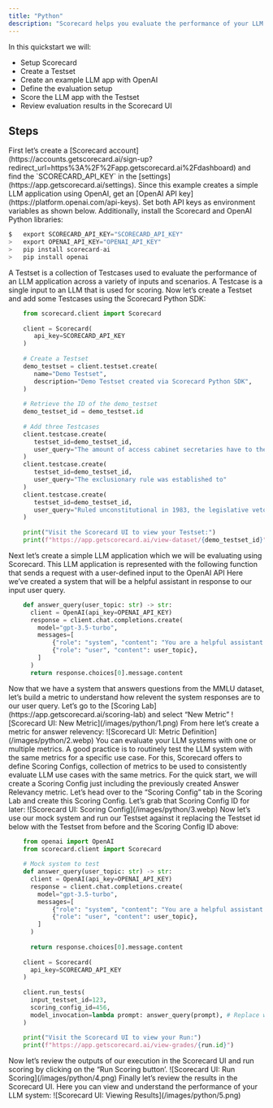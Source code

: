 ```yaml
---
title: "Python"
description: "Scorecard helps you evaluate the performance of your LLM app to ship faster with more confidence! "
---
```

In this quickstart we will:

* Setup Scorecard
* Create a Testset
* Create an example LLM app with OpenAI
* Define the evaluation setup
* Score the LLM app with the Testset
* Review evaluation results in the Scorecard UI

## Steps
<Steps>
  <Step title="Setup">
First let’s create a [Scorecard account](https://accounts.getscorecard.ai/sign-up?redirect_url=https%3A%2F%2Fapp.getscorecard.ai%2Fdashboard) and find the `SCORECARD_API_KEY` in the [settings](https://app.getscorecard.ai/settings). Since this example creates a simple LLM application using OpenAI, get an [OpenAI API key](https://platform.openai.com/api-keys). Set both API keys as environment variables as shown below. Additionally, install the Scorecard and OpenAI Python libraries:

```py Python Setup
$	export SCORECARD_API_KEY="SCORECARD_API_KEY"
>	export OPENAI_API_KEY="OPENAI_API_KEY"
>	pip install scorecard-ai
>	pip install openai
```
  </Step>
  <Step title="Create a Testset and Add Testcases">
A Testset is a collection of Testcases used to evaluate the performance of an LLM application across a variety of inputs and scenarios. A Testcase is a single input to an LLM that is used for scoring. Now let’s create a Testset and add some Testcases using the Scorecard Python SDK:


```py Create a Testset and Add Testcases
	from scorecard.client import Scorecard
	
	client = Scorecard(
	   api_key=SCORECARD_API_KEY
	)
	
	# Create a Testset
	demo_testset = client.testset.create(
	   name="Demo Testset",
	   description="Demo Testset created via Scorecard Python SDK",
	)
	
	# Retrieve the ID of the demo_testset
	demo_testset_id = demo_testset.id
	
	# Add three Testcases
	client.testcase.create(
	   testset_id=demo_testset_id,
	   user_query="The amount of access cabinet secretaries have to the president is most likely to be controlled by the"
	)
	client.testcase.create(
	   testset_id=demo_testset_id,
	   user_query="The exclusionary rule was established to"
	)
	client.testcase.create(
	   testset_id=demo_testset_id,
	   user_query="Ruled unconstitutional in 1983, the legislative veto had allowed"
	)
	
	print("Visit the Scorecard UI to view your Testset:")
	print(f"https://app.getscorecard.ai/view-dataset/{demo_testset_id}")
```
  </Step>
  <Step title="Create a Simple LLM App">
Next let’s create a simple LLM application which we will be evaluating using Scorecard. This LLM application is represented with the following function that sends a request with a user-defined input to the OpenAI API Here we’ve created a system that will be a helpful assistant in response to our input user query.

```py Mock system
	def answer_query(user_topic: str) -> str:
	  client = OpenAI(api_key=OPENAI_API_KEY)
	  response = client.chat.completions.create(
	    model="gpt-3.5-turbo",  
	    messages=[
	        {"role": "system", "content": "You are a helpful assistant."},
	        {"role": "user", "content": user_topic},
	    ]
	  )
	  return response.choices[0].message.content
```
  </Step>
  <Step title="Create Metrics">
Now that we have a system that answers questions from the MMLU dataset, let’s build a metric to understand how relevent the system responses are to our user query. Let’s go to the [Scoring Lab](https://app.getscorecard.ai/scoring-lab) and select “New Metric”
<Frame caption="Scorecard UI: New Metric">
![Scorecard UI: New Metric](/images/python/1.png)
</Frame>
From here let’s create a metric for answer relevency:
<Frame caption="Scorecard UI: Metric Definition">
![Scorecard UI: Metric Definition](/images/python/2.webp)
</Frame>
You can evaluate your LLM systems with one or multiple metrics. A good practice is to routinely test the LLM system with the same metrics for a specific use case. For this, Scorecard offers to define Scoring Configs, collection of metrics to be used to consistently evaluate LLM use cases with the same metrics. For the quick start, we will create a Scoring Config just including the previously created Answer Relevancy metric. Let’s head over to the “Scoring Config” tab in the Scoring Lab and create this Scoring Config. Let’s grab that Scoring Config ID for later:
<Frame caption="Scorecard UI: Scoring Config">
![Scorecard UI: Scoring Config](/images/python/3.webp)
</Frame>
  </Step>
  <Step title="Create Test System">
Now let’s use our mock system and run our Testset against it replacing the Testset id below with the Testset from before and the Scoring Config ID above:

```py Run_tests.py
	from openai import OpenAI
	from scorecard.client import Scorecard
	
	# Mock system to test
	def answer_query(user_topic: str) -> str:
	  client = OpenAI(api_key=OPENAI_API_KEY)
	  response = client.chat.completions.create(
	    model="gpt-3.5-turbo",  
	    messages=[
	        {"role": "system", "content": "You are a helpful assistant."},
	        {"role": "user", "content": user_topic},
	    ]
	  )
	
	  return response.choices[0].message.content
	
	client = Scorecard(
	  api_key=SCORECARD_API_KEY
	)
	
	client.run_tests(
	  input_testset_id=123,
	  scoring_config_id=456,
	  model_invocation=lambda prompt: answer_query(prompt), # Replace with your system
	)
	
	print("Visit the Scorecard UI to view your Run:")
	print(f"https://app.getscorecard.ai/view-grades/{run.id}")
```

  </Step>
  <Step title="Run Scoring">
Now let’s review the outputs of our execution in the Scorecard UI and run scoring by clicking on the “Run Scoring button’.
<Frame caption="Scorecard UI: Run Scoring">
![Scorecard UI: Run Scoring](/images/python/4.png)
</Frame>
  </Step>
  <Step title="View Results">
Finally let’s review the results in the Scorecard UI. Here you can view and understand the performance of your LLM system:
<Frame caption="Scorecard UI: Viewing Results">
![Scorecard UI: Viewing Results](/images/python/5.png)
</Frame>
  </Step>
</Steps>